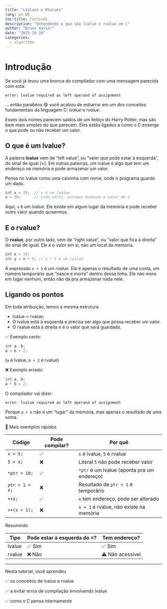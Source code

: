 ```yaml
---
title: "LValues e RValues"
lang: pt-BR
toc-title: Conteúdo
description: "Entendendo o que são lvalue e rvalue em C"
author: "Bruno Xavier"
date: "2025-10-18"
categories:
  - algoritmo
---
```



# Introdução

Se você já levou uma bronca do compilador com uma mensagem parecida com esta:

```.console
error: lvalue required as left operand of assignment
```

… então parabéns 😅 você acabou de esbarrar em um dos conceitos fundamentais da linguagem C: _lvalue_ e _rvalue_.

Esses dois nomes parecem saídos de um feitiço do Harry Potter, mas são bem mais simples do que parecem.
Eles estão ligados a como o C enxerga o que pode ou não receber um valor.

## O que é um lvalue?

A palavra **lvalue** vem de "left value", ou "valor que pode estar à esquerda", do sinal de igual (=).
Em outras palavras, um lvalue é algo que tem um endereço na memória e pode armazenar um valor.

Pense no lvalue como uma caixinha com nome, onde o programa guarda um dado.

```.c
int x = 10;  // x é um lvalue
x = 20;      // tudo certo, estamos mudando o valor de x
```


Aqui, `x` é um _lvalue_. Ele existe em algum lugar da memória e pode receber outro valor quando quisermos.

## E o rvalue?

O **rvalue**, por outro lado, vem de "right value", ou "valor que fica à direita" do sinal de igual.
Ele é o valor em si, não um local da memória.

```.c
int x = 10;
int y = x + 5; // x + 5 é um rvalue
```

A expressão `x + 5` é um _rvalue_. Ela é apenas o resultado de uma conta, um número temporário que "nasce e morre" dentro dessa linha. Ele não mora em lugar nenhum, então não dá pra armazenar nada nele.

## Ligando os pontos

Em toda atribuição, temos a mesma estrutura:

- lvalue = rvalue;
- O lvalue está à esquerda e precisa ser algo que possa receber um valor.
- O rvalue está à direita e é o valor que será guardado.

✅ Exemplo certo:

```.c
int a, b;
a = b + 2;
```

(`a` é lvalue, `b + 2` é rvalue)

❌ Exemplo errado:

```.c
int a, b;
a + b = 2;
```

O compilador vai dizer:

```.console
error: lvalue required as left operand of assignment
```

Porque `a + b` não é um "lugar" da memória, mas apenas o resultado de uma soma.

🧠 Mais exemplos rápidos

| Código	| Pode compilar?	| Por quê |
|---------|-----------------|---------|
| `x = 5;` |	✅	| `x` é lvalue, `5` é rvalue |
| `5 = x;` |	❌	| Literal `5` não pode receber valor |
| `*ptr = 10;` |	✅	| `*ptr` é um lvalue (aponta pra um endereço) |
| `ptr + 1 = x;` |	❌	| Resultado de `ptr + 1` é temporário |
| `++x;` |	✅	| `x` tem endereço, pode ser alterado |
| `++(x + 1);` |	❌	| `x + 1` é rvalue, não existe na memória |



Resumindo

| Tipo	| Pode estar à esquerda do =?	| Tem endereço? |
|-------|-----------------------------|----------------|
| lvalue |	✅ Sim	| ✅ Sim |
| rvalue |	❌ Não	| ⚠️ Não acessível |


---

Nesta tutorial, você aprendeu

✅ os conceitos de lvalue e rvalue

✅ a evitar erros de compilação envolvendo lvalue

✅ como o C pensa internamente 

